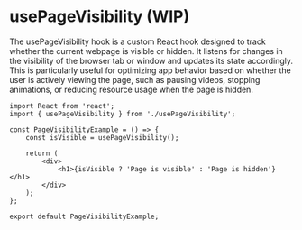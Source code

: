 
<Meta title="Developers/Hooks/usePageVisibility" />

# usePageVisibility (WIP)

The usePageVisibility hook is a custom React hook designed to track whether the current webpage is visible or hidden. It listens for changes in the visibility of the browser tab or window and updates its state accordingly. This is particularly useful for optimizing app behavior based on whether the user is actively viewing the page, such as pausing videos, stopping animations, or reducing resource usage when the page is hidden.

```
import React from 'react';
import { usePageVisibility } from './usePageVisibility';

const PageVisibilityExample = () => {
    const isVisible = usePageVisibility();

    return (
        <div>
            <h1>{isVisible ? 'Page is visible' : 'Page is hidden'}</h1>
        </div>
    );
};

export default PageVisibilityExample;
```
